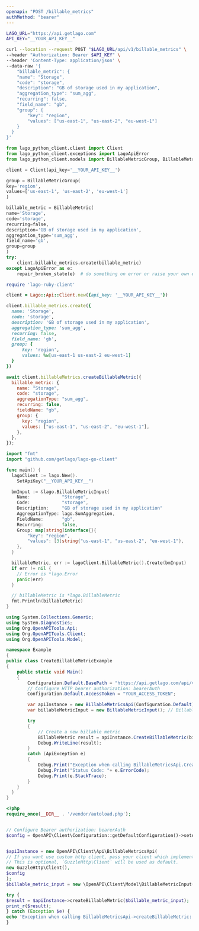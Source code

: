 ```yaml
---
openapi: "POST /billable_metrics"
authMethod: "bearer"
---
```


<RequestExample>

```bash cURL
LAGO_URL="https://api.getlago.com"
API_KEY="__YOUR_API_KEY__"

curl --location --request POST "$LAGO_URL/api/v1/billable_metrics" \
--header "Authorization: Bearer $API_KEY" \
--header 'Content-Type: application/json' \
--data-raw '{
    "billable_metric": {
    "name": "Storage",
    "code": "storage",
    "description": "GB of storage used in my application",
    "aggregation_type": "sum_agg",
    "recurring": false,
    "field_name": "gb",
    "group": {
        "key": "region",
        "values": ["us-east-1", "us-east-2", "eu-west-1"]
    }
  }
}'
```

```python Python
from lago_python_client.client import Client
from lago_python_client.exceptions import LagoApiError
from lago_python_client.models import BillableMetricGroup, BillableMetric

client = Client(api_key='__YOUR_API_KEY__')

group = BillableMetricGroup(
key='region',
values=['us-east-1', 'us-east-2', 'eu-west-1']
)

billable_metric = BillableMetric(
name='Storage',
code='storage',
recurring=false,
description='GB of storage used in my application',
aggregation_type='sum_agg',
field_name='gb',
group=group
)
try:
    client.billable_metrics.create(billable_metric)
except LagoApiError as e:
    repair_broken_state(e)  # do something on error or raise your own exception
```

```ruby Ruby
require 'lago-ruby-client'

client = Lago::Api::Client.new({api_key: '__YOUR_API_KEY__'})

client.billable_metrics.create({
  name: 'Storage',
  code: 'storage',
  description: 'GB of storage used in my application',
  aggregation_type: 'sum_agg',
  recurring: false,
  field_name: 'gb',
  group: {
      key: 'region',
      values: %w[us-east-1 us-east-2 eu-west-1]
  }
})
```

```js Javascript
await client.billableMetrics.createBillableMetric({
  billable_metric: {
    name: "Storage",
    code: "storage",
    aggregationType: "sum_agg",
    recurring: false,
    fieldName: "gb",
    group: {
      key: "region",
      values: ["us-east-1", "us-east-2", "eu-west-1"],
    },
  },
});
```

```go Go
import "fmt"
import "github.com/getlago/lago-go-client"

func main() {
  lagoClient := lago.New().
    SetApiKey("__YOUR_API_KEY__")

  bmInput := &lago.BillableMetricInput{
    Name:            "Storage",
    Code:            "storage",
    Description:     "GB of storage used in my application"
    AggregationType: lago.SumAggregation,
    FieldName:       "gb",
    Recurring:       false,
    Group: map[string]interface{}{
        "key": "region",
        "values": [3]string{"us-east-1", "us-east-2", "eu-west-1"},
    },
  }

  billableMetric, err := lagoClient.BillableMetric().Create(bmInput)
  if err != nil {
    // Error is *lago.Error
    panic(err)
  }

  // billableMetric is *lago.BillableMetric
  fmt.Println(billableMetric)
}
```

```csharp C#
using System.Collections.Generic;
using System.Diagnostics;
using Org.OpenAPITools.Api;
using Org.OpenAPITools.Client;
using Org.OpenAPITools.Model;

namespace Example
{
public class CreateBillableMetricExample
{
    public static void Main()
    {
        Configuration.Default.BasePath = "https://api.getlago.com/api/v1";
        // Configure HTTP bearer authorization: bearerAuth
        Configuration.Default.AccessToken = "YOUR_ACCESS_TOKEN";

        var apiInstance = new BillableMetricsApi(Configuration.Default);
        var billableMetricInput = new BillableMetricInput(); // BillableMetricInput | Billable metric payload

        try
        {
            // Create a new billable metric
            BillableMetric result = apiInstance.CreateBillableMetric(billableMetricInput);
            Debug.WriteLine(result);
        }
        catch (ApiException e)
        {
            Debug.Print("Exception when calling BillableMetricsApi.CreateBillableMetric: " + e.Message );
            Debug.Print("Status Code: "+ e.ErrorCode);
            Debug.Print(e.StackTrace);
        }
    }
  }
}
```

```php PHP
<?php
require_once(__DIR__ . '/vendor/autoload.php');


// Configure Bearer authorization: bearerAuth
$config = OpenAPI\Client\Configuration::getDefaultConfiguration()->setAccessToken('YOUR_ACCESS_TOKEN');


$apiInstance = new OpenAPI\Client\Api\BillableMetricsApi(
// If you want use custom http client, pass your client which implements `GuzzleHttp\ClientInterface`.
// This is optional, `GuzzleHttp\Client` will be used as default.
new GuzzleHttp\Client(),
$config
);
$billable_metric_input = new \OpenAPI\Client\Model\BillableMetricInput(); // \OpenAPI\Client\Model\BillableMetricInput | Billable metric payload

try {
$result = $apiInstance->createBillableMetric($billable_metric_input);
print_r($result);
} catch (Exception $e) {
echo 'Exception when calling BillableMetricsApi->createBillableMetric: ', $e->getMessage(), PHP_EOL;
}
```

</RequestExample>